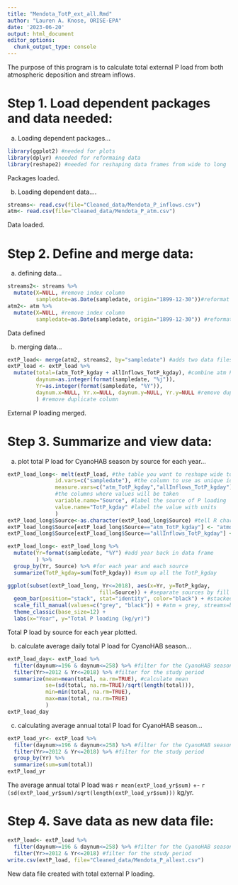 ```yaml
---
title: "Mendota_TotP_ext_all.Rmd"
author: "Lauren A. Knose, ORISE-EPA"
date: '2023-06-20'
output: html_document
editor_options: 
  chunk_output_type: console
---
```


The purpose of this program is to calculate total external P load from both 
atmospheric deposition and stream inflows.

# Step 1. Load dependent packages and data needed:

a) Loading dependent packages...

```r
library(ggplot2) #needed for plots
library(dplyr) #needed for reformaing data
library(reshape2) #needed for reshaping data frames from wide to long
```

Packages loaded.

b) Loading dependent data....

```r
streams<- read.csv(file="Cleaned_data/Mendota_P_inflows.csv") 
atm<- read.csv(file="Cleaned_data/Mendota_P_atm.csv")
```

Data loaded.

# Step 2. Define and merge data:

a) defining data...

```r
streams2<- streams %>%
  mutate(X=NULL, #remove index column
         sampledate=as.Date(sampledate, origin="1899-12-30"))#reformat date
atm2<- atm %>%
  mutate(X=NULL, #remove index column
         sampledate=as.Date(sampledate, origin="1899-12-30")) #reformat date
```

Data defined

b) merging data...

```r
extP_load<- merge(atm2, streams2, by="sampledate") #adds two data files together
extP_load <- extP_load %>%
  mutate(total=(atm_TotP_kgday + allInflows_TotP_kgday), #combine atm P and stream P
         daynum=as.integer(format(sampledate, "%j")),
         Yr=as.integer(format(sampledate, "%Y")),
         daynum.x=NULL, Yr.x=NULL, daynum.y=NULL, Yr.y=NULL #remove duplicate columns
         ) #remove duplicate column
```

External P loading merged.

# Step 3. Summarize and view data:

a) plot total P load for CyanoHAB season by source for each year...
```r
extP_load_long<- melt(extP_load, #the table you want to reshape wide to long
               id.vars=c("sampledate"), #the column to use as unique id
               measure.vars=c("atm_TotP_kgday","allInflows_TotP_kgday"), 
               #the columns where values will be taken
               variable.name="Source", #label the source of P loading
               value.name="TotP_kgday" #label the value with units
               )
extP_load_long$Source<-as.character(extP_load_long$Source) #tell R character data held
extP_load_long$Source[extP_load_long$Source=="atm_TotP_kgday"] <- "atmosphere"
extP_load_long$Source[extP_load_long$Source=="allInflows_TotP_kgday"] <- "streams"

extP_load_long<- extP_load_long %>%
  mutate(Yr=format(sampledate, "%Y") #add year back in data frame
         ) %>%
  group_by(Yr, Source) %>% #for each year and each source
  summarize(TotP_kgday=sum(TotP_kgday)) #sum up all the TotP_kgday

ggplot(subset(extP_load_long, Yr<=2018), aes(x=Yr, y=TotP_kgday, 
                             fill=Source)) + #separate sources by fill color
  geom_bar(position="stack", stat="identity", color="black") + #stacked bar graph
  scale_fill_manual(values=c("grey", "black")) + #atm = grey, streams=black
  theme_classic(base_size=12) +
  labs(x="Year", y="Total P loading (kg/yr)") 
```

Total P load by source for each year plotted.

b) calculate average daily total P load for CyanoHAB season...

```r
extP_load_day<- extP_load %>%
  filter(daynum>=196 & daynum<=258) %>% #filter for the CyanoHAB season 
  filter(Yr>=2012 & Yr<=2018) %>% #filter for the study period
  summarize(mean=mean(total, na.rm=TRUE), #calculate mean
            se=(sd(total, na.rm=TRUE)/sqrt(length(total))),
            min=min(total, na.rm=TRUE),
            max=max(total, na.rm=TRUE)
            )
extP_load_day
```

c) calculating average annual total P load for CyanoHAB season...

```r
extP_load_yr<- extP_load %>%
  filter(daynum>=196 & daynum<=258) %>% #filter for the CyanoHAB season
  filter(Yr>=2012 & Yr<=2018) %>% #filter for the study period
  group_by(Yr) %>%
  summarize(sum=sum(total))
extP_load_yr
```

The average annual total P load was `r mean(extP_load_yr$sum)` +- 
`r (sd(extP_load_yr$sum)/sqrt(length(extP_load_yr$sum)))` kg/yr. 

# Step 4. Save data as new data file:

```r
extP_load<- extP_load %>%
  filter(daynum>=196 & daynum<=258) %>% #filter for the CyanoHAB season
  filter(Yr>=2012 & Yr<=2018) #filter for the study period
write.csv(extP_load, file="Cleaned_data/Mendota_P_allext.csv")
```

New data file created with total external P loading.